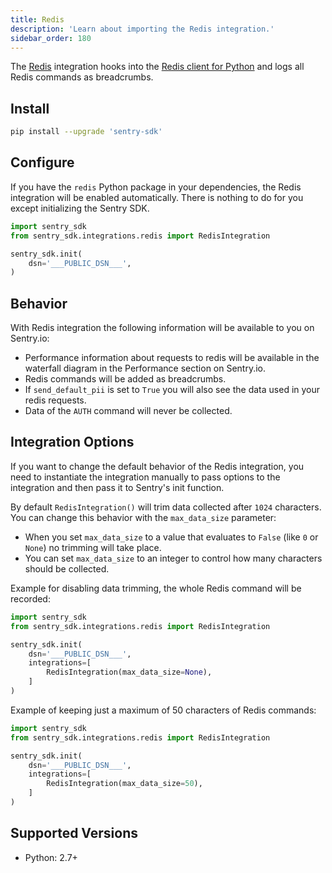 ```yaml
---
title: Redis
description: 'Learn about importing the Redis integration.'
sidebar_order: 180
---
```


<!-- NOTE: Due to being in common, redirects are in vercel.json -->

The [Redis](https://redis.io/) integration hooks into the [Redis client for Python](https://pypi.org/project/redis/) and logs all Redis commands as <PlatformLink to="/enriching-events/breadcrumbs/">breadcrumbs</PlatformLink>.

## Install

```bash
pip install --upgrade 'sentry-sdk'
```

## Configure

If you have the `redis` Python package in your dependencies, the Redis integration will be enabled automatically. There is nothing to do for you except initializing the Sentry SDK.

```python
import sentry_sdk
from sentry_sdk.integrations.redis import RedisIntegration

sentry_sdk.init(
    dsn='___PUBLIC_DSN___',
)
```

## Behavior

With Redis integration the following information will be available to you on Sentry.io:

- Performance information about requests to redis will be available in the waterfall diagram in the Performance section on Sentry.io.
- Redis commands will be added as breadcrumbs.
- If `send_default_pii` is set to `True` you will also see the data used in your redis requests.
- Data of the `AUTH` command will never be collected.

## Integration Options

If you want to change the default behavior of the Redis integration, you need to instantiate the integration manually to pass options to the integration and then pass it to Sentry's init function.

<ConfigKey name="max_data_size">

By default `RedisIntegration()` will trim data collected after `1024` characters. You can change this behavior with the `max_data_size` parameter:

- When you set `max_data_size` to a value that evaluates to `False` (like `0` or `None`) no trimming will take place.
- You can set `max_data_size` to an integer to control how many characters should be collected.

Example for disabling data trimming, the whole Redis command will be recorded:

```python
import sentry_sdk
from sentry_sdk.integrations.redis import RedisIntegration

sentry_sdk.init(
    dsn='___PUBLIC_DSN___',
    integrations=[
        RedisIntegration(max_data_size=None),
    ]
)
```

Example of keeping just a maximum of 50 characters of Redis commands:

```python
import sentry_sdk
from sentry_sdk.integrations.redis import RedisIntegration

sentry_sdk.init(
    dsn='___PUBLIC_DSN___',
    integrations=[
        RedisIntegration(max_data_size=50),
    ]
)
```

</ConfigKey>

## Supported Versions

- Python: 2.7+

